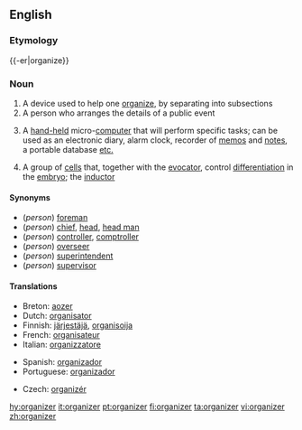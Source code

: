 ==English==
{{wikipedia}}
===Etymology===
{{-er|organize}}

===Noun===
{{en-noun}}

# A device used to help one [[organize]], by separating into subsections
# A person who arranges the details of a public event
# {{computing}} A [[hand-held]] micro-[[computer]] that will perform specific tasks; can be used as an electronic diary, alarm clock, recorder of [[memo]]s and [[note]]s, a portable database [[etc.]]
#{{medicine}} A group of [[cell]]s that, together with the [[evocator]], control [[differentiation]] in the [[embryo]]; the [[inductor]]

====Synonyms====
* (''person'') [[foreman]]
* (''person'') [[chief]], [[head]], [[head man]]
* (''person'') [[controller]], [[comptroller]]
* (''person'') [[overseer]]
* (''person'') [[superintendent]]
* (''person'') [[supervisor]]

====Translations====
{{trans-top|person arranging public events}}
* Breton: [[aozer]]
* Dutch: [[organisator]] {{m}}
* Finnish: [[järjestäjä]], [[organisoija]]
* French: [[organisateur]] {{m}} 
* Italian: [[organizzatore]] {{m}}
{{trans-mid}}
* Spanish: [[organizador]] {{m}} 
* Portuguese: [[organizador]] {{m}} 
{{trans-bottom}}

{{trans-top|hand-held micro-computer}}
* Czech: [[organizér]] {{m}}
{{trans-mid}}
{{trans-bottom}}

[[hy:organizer]]
[[it:organizer]]
[[pt:organizer]]
[[fi:organizer]]
[[ta:organizer]]
[[vi:organizer]]
[[zh:organizer]]